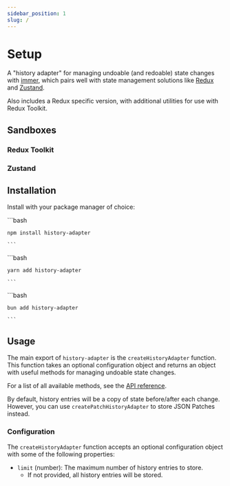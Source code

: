 ```yaml
---
sidebar_position: 1
slug: /
---
```


# Setup

A "history adapter" for managing undoable (and redoable) state changes with [immer](https://immerjs.github.io/immer/), which pairs well with state management solutions like [Redux](https://redux.js.org/) and [Zustand](https://docs.pmnd.rs/zustand/getting-started/introduction).

Also includes a Redux specific version, with additional utilities for use with Redux Toolkit.

## Sandboxes


### Redux Toolkit

<PatchesTabs>
  <RTKCounter />
</PatchesTabs>

### Zustand

<PatchesTabs>
  <ZustandCounter />
</PatchesTabs>

## Installation

Install with your package manager of choice:


<Tabs groupId="package-manager">
  <TabItem value="npm" default>
    ```bash
    
    npm install history-adapter

    ```

  </TabItem>
  <TabItem value="yarn">
    ```bash

    yarn add history-adapter

    ```

  </TabItem>
  <TabItem value="bun">
    ```bash

    bun add history-adapter

    ```

  </TabItem>
</Tabs>

## Usage

The main export of `history-adapter` is the `createHistoryAdapter` function. This function takes an optional configuration object and returns an object with useful methods for managing undoable state changes.

For a list of all available methods, see the [API reference](/category/api).

By default, history entries will be a copy of state before/after each change. However, you can use `createPatchHistoryAdapter` to store JSON Patches instead.

### Configuration

The `createHistoryAdapter` function accepts an optional configuration object with some of the following properties:

- `limit` (number): The maximum number of history entries to store.
  - If not provided, all history entries will be stored.
